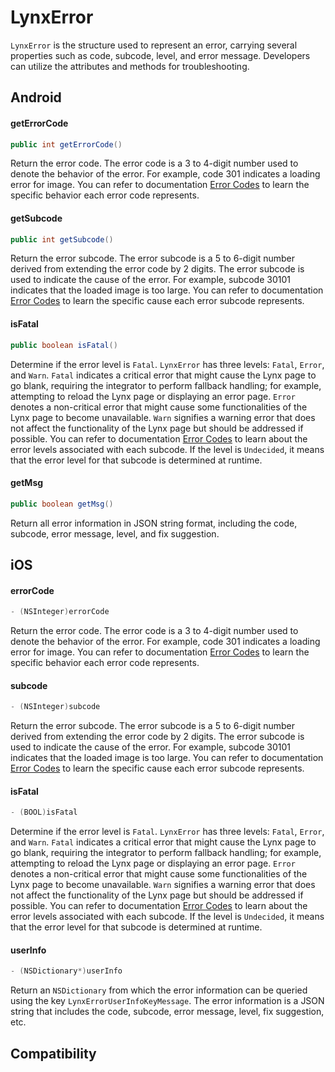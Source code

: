 # LynxError

`LynxError` is the structure used to represent an error,
carrying several properties such as code, subcode, level, and error message.
Developers can utilize the attributes and methods for troubleshooting.

## Android

#### getErrorCode

```java
public int getErrorCode()
```

Return the error code. The error code is a 3 to 4-digit number used to denote the behavior of the error. For example, code 301 indicates a loading error for image. You can refer to documentation [Error Codes](/api/errors/error-code) to learn the specific behavior each error code represents.

#### getSubcode

```java
public int getSubcode()
```

Return the error subcode. The error subcode is a 5 to 6-digit number derived from extending the error code by 2 digits. The error subcode is used to indicate the cause of the error. For example, subcode 30101 indicates that the loaded image is too large. You can refer to documentation [Error Codes](/api/errors/error-code) to learn the specific cause each error subcode represents.

#### isFatal

```java
public boolean isFatal()
```

Determine if the error level is `Fatal`. `LynxError` has three levels: `Fatal`, `Error`, and `Warn`. `Fatal` indicates a critical error that might cause the Lynx page to go blank, requiring the integrator to perform fallback handling; for example, attempting to reload the Lynx page or displaying an error page. `Error` denotes a non-critical error that might cause some functionalities of the Lynx page to become unavailable. `Warn` signifies a warning error that does not affect the functionality of the Lynx page but should be addressed if possible. You can refer to documentation [Error Codes](/api/errors/error-code) to learn about the error levels associated with each subcode. If the level is `Undecided`, it means that the error level for that subcode is determined at runtime.

#### getMsg

```java
public boolean getMsg()
```

Return all error information in JSON string format, including the code, subcode, error message, level, and fix suggestion.

## iOS

#### errorCode

```objective-c
- (NSInteger)errorCode
```

Return the error code. The error code is a 3 to 4-digit number used to denote the behavior of the error. For example, code 301 indicates a loading error for image. You can refer to documentation [Error Codes](/api/errors/error-code) to learn the specific behavior each error code represents.

#### subcode

```objective-c
- (NSInteger)subcode
```

Return the error subcode. The error subcode is a 5 to 6-digit number derived from extending the error code by 2 digits. The error subcode is used to indicate the cause of the error. For example, subcode 30101 indicates that the loaded image is too large. You can refer to documentation [Error Codes](/api/errors/error-code) to learn the specific cause each error subcode represents.

#### isFatal

```objective-c
- (BOOL)isFatal
```

Determine if the error level is `Fatal`. `LynxError` has three levels: `Fatal`, `Error`, and `Warn`. `Fatal` indicates a critical error that might cause the Lynx page to go blank, requiring the integrator to perform fallback handling; for example, attempting to reload the Lynx page or displaying an error page. `Error` denotes a non-critical error that might cause some functionalities of the Lynx page to become unavailable. `Warn` signifies a warning error that does not affect the functionality of the Lynx page but should be addressed if possible. You can refer to documentation [Error Codes](/api/errors/error-code) to learn about the error levels associated with each subcode. If the level is `Undecided`, it means that the error level for that subcode is determined at runtime.

#### userInfo

```objective-c
- (NSDictionary*)userInfo
```

Return an `NSDictionary` from which the error information can be queried using the key `LynxErrorUserInfoKeyMessage`. The error information is a JSON string that includes the code, subcode, error message, level, fix suggestion, etc.

## Compatibility


<LegacyCompatTable metadata="errors/lynx-error" />
